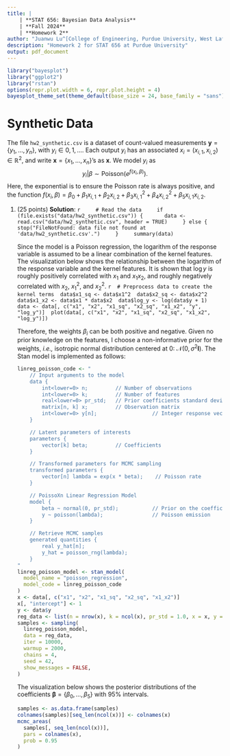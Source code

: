 ```yaml
---
title: |
    | **STAT 656: Bayesian Data Analysis**
    | **Fall 2024**
    | **Homework 2**
author: "Juanwu Lu^[College of Engineering, Purdue University, West Lafayette, IN, USA]"
description: "Homework 2 for STAT 656 at Purdue University"
output: pdf_document
---
```

```r
library("bayesplot")
library("ggplot2")
library("rstan")
options(repr.plot.width = 6, repr.plot.height = 4)
bayesplot_theme_set(theme_default(base_size = 24, base_family = "sans"))
```

# Synthetic Data

The file `hw2_synthetic.csv` is a dataset of count-valued measurements $\boldsymbol{y}=\left\{y_1,\ldots,y_n\right\}$, with $y_i\in{0, 1,\ldots}$. Each output $y_{i}$ has an associated $x_{i}=(x_{i,1},x_{i,2})\in\mathbb{R}^{2}$, and write $\boldsymbol{x} = \left\{x_{1},\ldots,x_{n}\right\}$'s as $\boldsymbol{x}$. We model $y_{i}$ as
$$
    y_{i}|\beta\sim\text{Poisson}(e^{f(x_{i},\beta)}).
$$
Here, the exponential is to ensure the Poisson rate is always positive, and the function $f(x_{i},\beta) = \beta_{0} + \beta_{1}x_{i,1} + \beta_{2}x_{i,2} + \beta_{3}x^{2}_{i,1} + \beta_{4}x^{2}_{i,2} + \beta_{5}x_{i,1}x_{i,2}$.

1. (25 points) **Solution**:
    ```r
    # Read the data
    if (file.exists("data/hw2_synthetic.csv")) {
      data <- read.csv("data/hw2_synthetic.csv", header = TRUE)
    } else {
      stop("FileNotFound: data file not found at 'data/hw2_synthetic.csv'.")
    }
    summary(data)
    ```

    Since the model is a Poisson regression, the logarithm of the response variable is assumed to be a linear combination of the kernel features. The visualization below shows the relationship between the logarithm of the response variable and the kernel features. It is shown that $\log{y}$ is roughly positively correlated with $x_{1}$ and $x_{1}x_{2}$, and roughly negatively correlated with $x_{2}$, $x_{1}^{2}$, and $x_{2}^{2}$.
    ```r
    # Preprocess data to create the kernel terms
    data$x1_sq <- data$x1^2
    data$x2_sq <- data$x2^2
    data$x1_x2 <- data$x1 * data$x2
    data$log_y <- log(data$y + 1)
    data <- data[, c("x1", "x2", "x1_sq", "x2_sq", "x1_x2", "y", "log_y")]
    plot(data[, c("x1", "x2", "x1_sq", "x2_sq", "x1_x2", "log_y")])
    ```

    Therefore, the weights $\beta_{i}$ can be both positive and negative. Given no prior knowledge on the features, I choose a non-informative prior for the weights, _i.e.,_ isotropic normal distribution centered at $0$: $\mathcal{N}(0, \sigma^2\mathbf{I})$. The Stan model is implemented as follows:

    ```r
    linreg_poisson_code <- "
        // Input arguments to the model
        data {
            int<lower=0> n;         // Number of observations
            int<lower=0> k;         // Number of features
            real<lower=0> pr_std;   // Prior coefficients standard deviation
            matrix[n, k] x;         // Observation matrix
            int<lower=0> y[n];                  // Integer response vector
        }

        // Latent parameters of interests
        parameters {
            vector[k] beta;         // Coefficients
        }

        // Transformed parameters for MCMC sampling
        transformed parameters {
            vector[n] lambda = exp(x * beta);    // Poisson rate
        }

        // PoissoXn Linear Regression Model
        model {
            beta ~ normal(0, pr_std);           // Prior on the coefficients
            y ~ poisson(lambda);                // Poisson emission
        }

        // Retrieve MCMC samples
        generated quantities {
            real y_hat[n];
            y_hat = poisson_rng(lambda);
        }
    "
    linreg_poisson_model <- stan_model(
      model_name = "poisson_regression",
      model_code = linreg_poisson_code
    )
    x <- data[, c("x1", "x2", "x1_sq", "x2_sq", "x1_x2")]
    x[, "intercept"] <- 1
    y <- data$y
    reg_data <- list(n = nrow(x), k = ncol(x), pr_std = 1.0, x = x, y = y)
    samples <- sampling(
      linreg_poisson_model,
      data = reg_data,
      iter = 10000,
      warmup = 2000,
      chains = 4,
      seed = 42,
      show_messages = FALSE,
    )
    ```

    The visualization below shows the posterior distributions of the coefficients $\boldsymbol{\beta} = \left\{\beta_{0},\ldots,\beta_{5}\right\}$ with 95\% intervals.

    ```r
    samples <- as.data.frame(samples)
    colnames(samples)[seq_len(ncol(x))] <- colnames(x)
    mcmc_areas(
      samples[, seq_len(ncol(x))],
      pars = colnames(x),
      prob = 0.95
    )
    ```

\pagebreak
